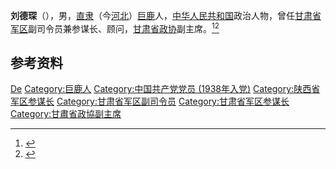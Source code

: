 '''刘德琛'''（{{bd|1922年||2007年}}），男，[[直隶|直隶]]（今[[河北|河北]]）[[巨鹿|巨鹿]]人，[[中华人民共和国|中华人民共和国]]政治人物，曾任[[甘肃省军区|甘肃省军区]]副司令员兼参谋长、顾问，[[甘肃省政协|甘肃省政协]]副主席。<ref>{{cite book|title=中囯人名大辞典·当代人物卷|author=廖盖隆等编|year=1990|publisher=上海辞书出版社|location=上海|page=}}</ref><ref>{{Cite book|title=中华人民共和国职官志|author=何虎生, 李耀东, 向常福主编|publisher=中国社会出版社|year=2003|isbn=9787800883934|location=北京|pages=}}</ref>

== 参考资料 ==
{{reflist}}

{{中国人物小作品}}

{{Authority control}}
{{DEFAULTSORT:Liu刘}}
[[Category:刘姓|De]]
[[Category:巨鹿人|Category:巨鹿人]]
[[Category:中国共产党党员_(1938年入党)|Category:中国共产党党员 (1938年入党)]]
[[Category:陕西省军区参谋长|Category:陕西省军区参谋长]]
[[Category:甘肃省军区副司令员|Category:甘肃省军区副司令员]]
[[Category:甘肃省军区参谋长|Category:甘肃省军区参谋长]]
[[Category:甘肅省政協副主席|Category:甘肅省政協副主席]]